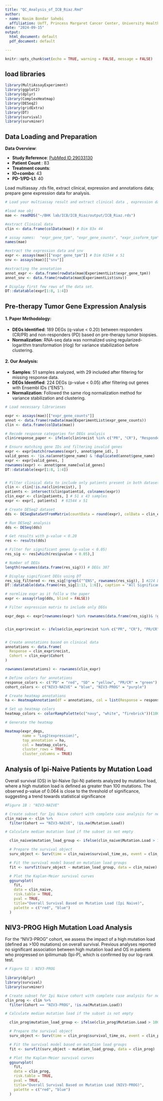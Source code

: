 ---
title: "QC_Analysis_of_ICB_Riaz.Rmd"
author:
- name: Nasim Bondar Sahebi
  affiliation: UofT, Princess Margaret Cancer Center, University Health Network, Toronto, Ontario, Canada
date: "2024-09-15"
output:
  html_document: default
  pdf_document: default

---


```{r setup, include=FALSE}
knitr::opts_chunk$set(echo = TRUE, warning = FALSE, message = FALSE)


```

## load libraries

```{r libraries cars}
library(MultiAssayExperiment) 
library(ggplot2)
library(dplyr)
library(ComplexHeatmap)
library(DESeq2)
library(gridExtra)
library(DT)
library(survival)
library(survminer)
```

## Data Loading and Preparation

**Data Overview**:

  - **Study Reference**: [PubMed ID 29033130](https://pubmed.ncbi.nlm.nih.gov/29033130/)
  - **Patient Count **: 83
  - **Treatment counts**:
  - **IO+combo**: 43
  - **PD-1/PD-L1**: 40
  

Load multiassay .rds file, extract clinical, expression and annotations data; prepare gene expression data for analysis.

```{r multiassay extraction}
# Load your multiassay result and extract clinical data , expression data and annotation

#load mae obj
mae <- readRDS("~/BHK lab/ICB/ICB_Riaz/output/ICB_Riaz.rds")

#extract Clinical data 
clin <- data.frame(colData(mae)) # Dim 83x 44

# assay names:  "expr_gene_tpm", "expr_gene_counts", "expr_isoform_tpm", "expr_isoform_counts" and "snv"
names(mae)

#extract the expression data and snv
expr <- assays(mae)[["expr_gene_tpm"]] # Dim 61544 x 51
snv <- assays(mae)[["snv"]]

#extracting the annotation 
annot_expr <- data.frame(rowData(mae@ExperimentList$expr_gene_tpm))
annot_snv <- data.frame(rowData(mae@ExperimentList$snv))

# Display first few rows of the data set.
DT::datatable(expr[1:8, 1:4])


```


## Pre-therapy Tumor Gene Expression Analysis


#### 1. **Paper Methodology**:
   - **DEGs Identified**: 189 DEGs (q-value < 0.20) between responders (CR/PR) and non-responders (PD) based on pre-therapy tumor biopsies.
   - **Normalization**: RNA-seq data was normalized using regularized-logarithm transformation (rlog) for variance stabilization before clustering.

#### 2. **Our Analysis**:
   - **Samples**: 51 samples analyzed, with 29 included after filtering for missing response data.
   - **DEGs Identified**: 224 DEGs (p-value < 0.05) after filtering out genes with Ensembl IDs ("ENS").
   - **Normalization**: Followed the same rlog normalization method for variance stabilization and clustering.


```{r Fig3A , fig.width= 12 , fig.height= 50 }
# Load necessary librarieses

expr <- assays(mae)[["expr_gene_counts"]]
annot <- data.frame(rowData(mae@ExperimentList$expr_gene_counts))
clin <- data.frame(colData(mae))

# Recode response categories for DEGs analysis
clin$response_paper <- ifelse(clin$recist %in% c("PR", "CR"), "Responder", "Non_Responder")

# Ensure matching gene IDs and filtering invalid genes
expr <- expr[match(rownames(expr), annot$gene_id), ]
valid_genes <- !is.na(annot$gene_name) & !duplicated(annot$gene_name)
expr <- expr[valid_genes, ]
rownames(expr) <- annot$gene_name[valid_genes]
DT::datatable(expr[1:8, 1:4])


# Filter clinical data to include only patients present in both datasets
clin <- clin[!is.na(clin$recist), ]
patients <- intersect(clin$patientid, colnames(expr))
clin_expr <- clin[patients, ] # 51 x 43 samples
expr <- expr[, patients]  # 61544 x 51

# Create DESeq2 dataset
dds <- DESeqDataSetFromMatrix(countData = round(expr), colData = clin_expr, design = ~response_paper)

# Run DESeq2 analysis
dds <- DESeq(dds)

# Get results with p-value < 0.20
res <- results(dds)

# Filter for significant genes (p-value < 0.05)
res_sig <- res[which(res$pvalue < 0.05),]

# Number of DEGs
length(rownames(data.frame(res_sig))) # DEGs 387

# Display significant DEGs using DT
res_sig_filtered <- res_sig[!grepl("^ENS", rownames(res_sig)), ] #224 DEGs now
DT::datatable(data.frame(res_sig[1:13, 1:6]), caption = "All Significant DEGs (padj < 0.05)")

# normlize expr as it follo w the paper
expr <- assay(rlog(dds, blind = FALSE))

# Filter expression matrix to include only DEGs

expr_degs <- expr[rownames(expr) %in% rownames(data.frame(res_sig))& !grepl("^ENS", rownames(expr)), ]


clin_expr$recist <- ifelse(clin_expr$recist %in% c("PR", "CR"), "PR/CR", clin_expr$recist)


# Create annotations based on clinical data
annotations <- data.frame(
  Response = clin_expr$recist,
  Cohort = clin_expr$Cohort
)

rownames(annotations) <- rownames(clin_expr)

# Define colors for annotations
response_colors <- c("PD" = "red", "SD" = "yellow", "PR/CR" = "green")
cohort_colors <- c("NIV3-NAIVE" = "blue", "NIV3-PROG" = "purple")

# Create heatmap annotations
ha <- HeatmapAnnotation(df = annotations, col = list(Response = response_colors, Cohort = cohort_colors))

# Set up heatmap colors
heatmap_colors <- colorRampPalette(c("navy", "white", "firebrick"))(100)

# Generate the heatmap

Heatmap(expr_degs, 
        name = "Log2(expression)", 
        top_annotation = ha, 
        col = heatmap_colors, 
        cluster_rows = TRUE, 
        cluster_columns = TRUE)

```

## Analysis of Ipi-Naive Patients by Mutation Load

Overall survival (OS) in Ipi-Naive (Ipi-N) patients analyzed by mutation load, where a high mutation load is defined as greater than 100 mutations. The observed p-value of 0.064 is close to the threshold of significance, suggesting a trend towards statistical significance


```{r Fig1B , fig.width= 6 , fig.height= 6 }

#Figure 1B : "NIV3-NAIVE"

# Create subset for Ipi Naive cohort with complete case analysis for necessary columns
clin_naive <- clin %>%
  filter(Cohort == "NIV3-NAIVE", !is.na(Mutation.Load))

# Calculate median mutation load if the subset is not empty

  clin_naive$mutation_load_group <- ifelse(clin_naive$Mutation.Load > 100, "High", "Low")

  # Prepare the survival object
  surv_object <- Surv(time = clin_naive$survival_time_os, event = clin_naive$event_occurred_os)

  # Fit the survival model based on mutation load groups
  fit <- survfit(surv_object ~ mutation_load_group, data = clin_naive)

  # Plot the Kaplan-Meier survival curves
  ggsurvplot(
    fit, 
    data = clin_naive,
    risk.table = TRUE,
    pval = TRUE,
    title="Overall Survival Based on Mutation Load (Ipi Naive)",
    palette = c("red", "blue")
  )
```
  
## NIV3-PROG High Mutation Load Analysis

For the "NIV3-PROG" cohort, we assess the impact of a high mutation load (defined as >100 mutations) on overall survival. Previous analyses reported no significant association between high mutation load and OS in patients who progressed on ipilimumab (Ipi-P), which is confirmed by our log-rank test.
 
```{r  Figure S1 , fig.width= 6 , fig.height= 6 }

# Figure S1 : NIV3-PROG
  
library(dplyr)
library(survival)
library(survminer)

# Create subset for Ipi Naive cohort with complete case analysis for necessary columns
clin_prog <- clin %>%
  filter(Cohort == "NIV3-PROG", !is.na(Mutation.Load))

# Calculate median mutation load if the subset is not empty

  clin_prog$mutation_load_group <- ifelse(clin_prog$Mutation.Load > 100, "High", "Low")

  # Prepare the survival object
  surv_object <- Surv(time = clin_prog$survival_time_os, event = clin_prog$event_occurred_os)

  # Fit the survival model based on mutation load groups
  fit <- survfit(surv_object ~ mutation_load_group, data = clin_prog)

  # Plot the Kaplan-Meier survival curves
  ggsurvplot(
    fit, 
    data = clin_prog,
    risk.table = TRUE,
    pval = TRUE,
    title="Overall Survival Based on Mutation Load (NIV3-PROG)",
    palette = c("red", "blue")
  )

```

